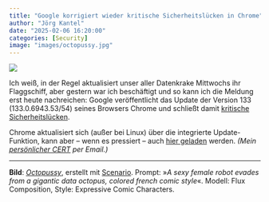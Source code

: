 ```yaml
---
title: "Google korrigiert wieder kritische Sicherheitslücken in Chrome"
author: "Jörg Kantel"
date: "2025-02-06 16:20:00"
categories: [Security]
image: "images/octopussy.jpg"
---
```


[![](images/octopussy-b.jpg)](https://www.flickr.com/photos/schockwellenreiter/54254017866/)

Ich weiß, in der Regel aktualisiert unser aller Datenkrake Mittwochs ihr Flaggschiff, aber gestern war ich beschäftigt und so kann ich die Meldung erst heute nachreichen: Google veröffentlicht das Update der Version 133 (133.0.6943.53/54) seines Browsers Chrome und schließt damit [kritische Sicherheitslücken](https://chromereleases.googleblog.com/2025/02/stable-channel-update-for-desktop.html).

Chrome aktualisiert sich (außer bei Linux) über die integrierte Update-Funktion, kann aber -- wenn es pressiert -- auch [hier geladen](https://www.google.com/intl/de/chrome/browser/) werden. *(Mein [persönlicher CERT](https://wwwuser.gwdguser.de/~mreiman1/) per Email.)* 

---

**Bild**: *[Octopussy](https://www.flickr.com/photos/schockwellenreiter/54254017866/)*, erstellt mit [Scenario](http://cognitiones.kantel-chaos-team.de/technikgeschichte/rechnerundnetze/scenario.html). Prompt: »*A sexy female robot evades from a gigantic data octopus, colored french comic style*«. Modell: Flux Composition, Style: Expressive Comic Characters.